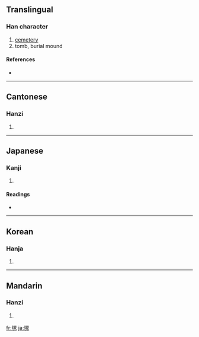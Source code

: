 {{see|塚}}
==Translingual==

===Han character===
{{Han char|rn=32|rad=土|as=10|sn=13|four=4713<sub>2</sub>|canj=土月一人 (GBMO)}}

# [[cemetery]]
# tomb, burial mound

====References====
* {{Han ref|kx=0236.020|dkj=05345|dj=0473.180|hdz=10476.070|uh=585A|ud=22618|bh=B6EF|bd=46831}}

----

==Cantonese==

===Hanzi===
{{yue-hanzi|jyut=|y=chung2}}

# {{defn|Cantonese}}

----

==Japanese==

===Kanji===
{{ja-kanji|grade=c|rs=土10}}

# {{defn|Japanese}}

====Readings====
* {{ja-readings|on=[[ちょう]] (chō)|kun=[[つか]] (tsuka)}}

----

==Korean==

===Hanja===
{{ko-hanja|hangeul=총|rv=chong|mr=ch'ong}}

# {{defn|Korean}}

----

==Mandarin==

===Hanzi===
{{cmn-hanzi|pin=[[zhǒng]] ([[zhong3]])|wg=chung<sup>3</sup>}}

# {{defn|Mandarin}}

[[fr:塚]]
[[ja:塚]]